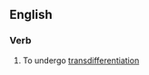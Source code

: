==English==

===Verb===
{{en-verb|transdifferentiat|ing}}

# {{context|intransitive}} To undergo [[transdifferentiation]]